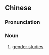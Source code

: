 {{also|性别研究}}
==Chinese==
{{zh-forms|s=性别研究|type=22}}

===Pronunciation===
{{zh-pron
|m=xìngbié yán究
|c=sing3 bit6 jin4 gau3
|cat=n
}}

===Noun===
{{zh-noun}}

# [[gender studies]]

{{zh-cat|Gender}}